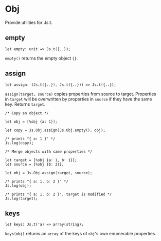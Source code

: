 # Obj

<Intro>

Provide utilities for Js.t.

</Intro>

## empty

```re sig
let empty: unit => Js.t({..});
```

`empty()` returns the empty object `{}`.

## assign

```re sig
let assign: (Js.t({..}), Js.t({..})) => Js.t({..});
```

`assign(target, source)` copies properties from source to target.
Properties in `target` will be overwritten by properties in `source` if they have the same key.
Returns `target`.

```re example
/* Copy an object */

let obj = [%obj {a: 1}];

let copy = Js.Obj.assign(Js.Obj.empty(), obj);

/* prints "{ a: 1 }" */
Js.log(copy);

/* Merge objects with same properties */

let target = [%obj {a: 1, b: 1}];
let source = [%obj {b: 2}];

let obj = Js.Obj.assign(target, source);

/* prints "{ a: 1, b: 2 }" */
Js.log(obj);

/* prints "{ a: 1, b: 2 }", target is modified */
Js.log(target);
```

## keys

```re sig
let keys: Js.t('a) => array(string);
```

`keys(obj)` returns an `array` of the keys of `obj`'s own enumerable properties.
